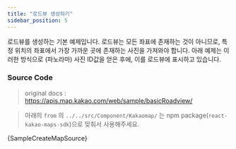 ```yaml
---
title: "로드뷰 생성하기"
sidebar_position: 5
---
```


로드뷰를 생성하는 기본 예제입니다. 로드뷰는 모든 좌표에 존재하는 것이 아니므로, 특정 위치의 좌표에서 가장 가까운 곳에 존재하는 사진을 가져와야 합니다. 아래 예제는 이러한 방식으로 (파노라마) 사진 ID값을 얻은 후에, 이를 로드뷰에 표시하고 있습니다.


<SampleCreateMap />

### Source Code

> original docs : https://apis.map.kakao.com/web/sample/basicRoadview/

> 아래의 `from` 의 `../../src/Component/Kakaomap/` 는 npm package(`react-kakao-maps-sdk`)으로 맞춰서 사용해주세요.

<CodeBlock className="language-jsx">{SampleCreateMapSource}</CodeBlock>
